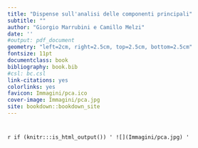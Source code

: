 ---
title: "Dispense sull'analisi delle componenti principali"
subtitle: ""
author: "Giorgio Marrubini e Camillo Melzi"
date: ''
#output: pdf_document
geometry: "left=2cm, right=2.5cm, top=2.5cm, bottom=2.5cm"
fontsize: 11pt
documentclass: book
bibliography: book.bib
#csl: bc.csl
link-citations: yes
colorlinks: yes
favicon: Immagini/pca.ico
cover-image: Immagini/pca.jpg
site: bookdown::bookdown_site
---

#  {.unnumbered}

`r if (knitr:::is_html_output()) ' ![](Immagini/pca.jpg) '`
